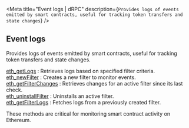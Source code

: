 
<Meta
  title="Event logs | dRPC"
  description={`Provides logs of events emitted by smart contracts, useful for tracking token transfers and state changes`}
/>
## Event logs

Provides logs of events emitted by smart contracts, useful for tracking token transfers and state changes.

[eth_getLogs](/ethereum-api/eventlogs/eth_getLogs) : Retrieves logs based on specified filter criteria. \
[eth_newFilter](/ethereum-api/eventlogs/eth_newFilter) : Creates a new filter to monitor events. \
[eth_getFilterChanges](/ethereum-api/eventlogs/eth_getFilterChanges) : Retrieves changes for an active filter since its last check. \
[eth_uninstallFilter](/ethereum-api/eventlogs/eth_uninstallFilter) : Uninstalls an active filter. \
[eth_getFilterLogs](/ethereum-api/eventlogs/eth_getFilterLogs) : Fetches logs from a previously created filter.

These methods are critical for monitoring smart contract activity on Ethereum.

<Space h={16} />
<GetStarted />
